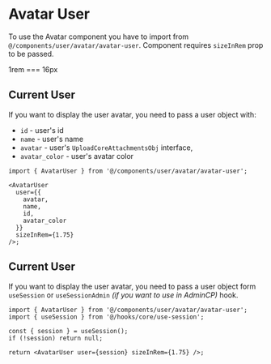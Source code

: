 
# Avatar User

To use the Avatar component you have to import from `@/components/user/avatar/avatar-user`.
Component requires `sizeInRem` prop to be passed.

<Callout type="info" emoji="ℹ️">
  1rem === 16px
</Callout>

## Current User

If you want to display the user avatar, you need to pass a user object with:

- `id` - user's id
- `name` - user's name
- `avatar` - user's `UploadCoreAttachmentsObj` interface,
- `avatar_color` - user's avatar color

```tsx
import { AvatarUser } from '@/components/user/avatar/avatar-user';

<AvatarUser
  user={{
    avatar,
    name,
    id,
    avatar_color
  }}
  sizeInRem={1.75}
/>;
```

## Current User

If you want to display the user avatar, you need to pass a user object form `useSession` or `useSessionAdmin` _(if you want to use in AdminCP)_ hook.

```tsx
import { AvatarUser } from '@/components/user/avatar/avatar-user';
import { useSession } from '@/hooks/core/use-session';

const { session } = useSession();
if (!session) return null;

return <AvatarUser user={session} sizeInRem={1.75} />;
```
